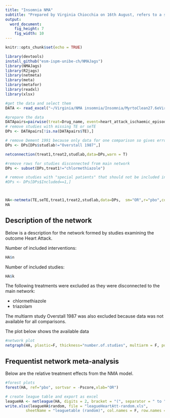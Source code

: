 ```yaml
---
title: "Insomnia NMA"
subtitle: "Prepared by Virginia Chiocchia on 16th August, refers to a single outcome analysis (Heart attack) in a frequentist setting"
output: 
  word_document: 
    fig_height: 7
    fig_width: 10
---
```


```r
knitr::opts_chunk$set(echo = TRUE)
```
<!-- Make sure you have the needed libraries from R-Cran and Github: -->
<!-- devtools -->
<!-- NMAJags -->
<!-- R2jags -->
<!-- netmeta -->
<!-- meta -->
<!-- metafor -->
<!-- readxl -->


```r
library(devtools)
install_github("esm-ispm-unibe-ch/NMAJags")
library(NMAJags)
library(R2jags)
library(netmeta)
library(meta)
library(metafor)
library(readxl)
library(xlsx)
```


```r
#get the data and select them
DATA <- read_excel("~/Virginia/NMA insomnia/Insomnia/MyrtoClean27.6eVirgiRenamedIntervSideEffectsClean.xlsx", na = "NA")


```



```r
#prepare the data
DATApairs=pairwise(treat=Drug_name, event=heart_attack_ischaemic_episode, n=`N_arm_total_for sideeffects`, data=DATA, studlab = Study_name, sm= "OR")
# remove studies with missing TE or seTE 
DPs <- DATApairs[!is.na(DATApairs$TE),]

# remove Dement 1991 because only data for one comparison so gives error when running netmeta
DPs <- DPs[DPs$studlab!="Overstall 1987",]

netconnection(treat1,treat2,studlab,data=DPs,warn = T)

#remove rows for studies disconnected from main network
DPs <- subset(DPs,treat1!="chlormethiazole")

# remove studies with "special patients" that should not be included in main analysis
#DPs <- DPs[DPs$Included==1,]



HA<-netmeta(TE,seTE,treat1,treat2,studlab,data=DPs,  sm="OR",r="pbo",comb.fixed =F, comb.random = T)
HA

```
## Description of the network


Below is a description for the network formed by studies examining the outcome Heart Attack.


<!-- Below are the total number of participants in each of the included interventions -->
<!-- ```{r, echo=FALSE, message=FALSE, warning=FALSE} -->
<!-- #describe the data -->
<!-- tapply(DATAs$N_arm_total_stapf,DATAs$Drug_name,sum,na.rm=T) -->

<!-- ``` -->
Number of included interventions:
```r
HA$n
```
Number of included studies:
```r
HA$k
```

The following treatments were excluded as they were disconnected to the main network:

* chlormethiazole
* triazolam


The multiarm study Overstall 1987 was also excluded because data was not available for all comparisons.
\    

  
 The plot below shows the available data\
```r
#network plot
netgraph(HA, plastic=F, thickness="number.of.studies", multiarm = F, points=T, col=1, number.of.studies=T)
```




## Frequentist network meta-analysis 

Below are the relative treatment effects from the NMA model. 

```r

#forest plots
forest(HA, ref="pbo", sortvar = -Pscore,xlab="OR")
```

```r

# create league table and export as excel
leagueHA <- netleague(HA, digits = 2, bracket = "(", separator = " to ")
write.xlsx(leagueHA$random, file = "leagueHeartAtt-random.xls",
         sheetName = "leaguetable (random)", col.names = F, row.names = F)
```

<!-- The P-scores (equivalent to the SUCRAs) are shown below -->
<!-- ```{r, echo=FALSE} -->
<!-- netrank(TST, small.values = "bad") -->
<!-- ``` -->

<!-- The heterogeneity standard deviation is estimated at -->
<!-- ```{r, echo=FALSE} -->
<!-- cat(paste("tau=",round(IDF$tau,3))) -->
<!-- ``` -->
<!-- and I-square (total) is  -->
<!-- ```{r, echo=FALSE} -->
<!-- cat(paste("I2=",round(IDF$I2, digits = 2)*100,"%")) -->
<!-- ``` -->



<!-- There is little/no/important evidence of inconsistency in the data. There are in total -->

<!-- ```{r echo=FALSE, message=FALSE, warning=FALSE} -->
<!-- split=netsplit(TST) -->
<!-- SIDEp=split$compare.random$p -->
<!-- SIDEp=SIDEp[!is.na(SIDEp)] -->
<!-- #proportion of inconsistent loops -->
<!-- cat(length(SIDEp)) -->
<!-- ``` -->

<!-- comparisons in the network, and there is inconsistency (according to SIDE p-value<0.10) in -->

<!-- ```{r, echo=F, message=FALSE, warning=FALSE} -->
<!-- cat(length(SIDEp[SIDEp<=0.1])) -->
<!-- ``` -->
<!-- loops which gives a % of inconsistent loops equal to -->
<!-- ```{r, echo=F, message=FALSE, warning=FALSE} -->
<!-- cat(paste(round((length(SIDEp[SIDEp<=0.1])/length(SIDEp))*100,1),"%")) -->
<!-- ``` -->



<!-- The p-value from the design-by-treatment test is -->

<!-- ```{r, echo=FALSE, message=FALSE, warning=FALSE} -->
<!-- a=decomp.design(TST) -->
<!-- print(round(a$Q.inc.random$pval,3)) -->
<!-- ``` -->

